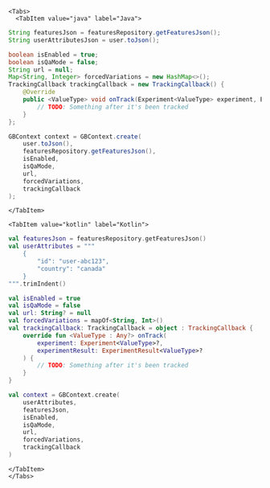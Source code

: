 
```mdx-code-block
<Tabs>
  <TabItem value="java" label="Java">
```

```java
String featuresJson = featuresRepository.getFeaturesJson();
String userAttributesJson = user.toJson();

boolean isEnabled = true;
boolean isQaMode = false;
String url = null;
Map<String, Integer> forcedVariations = new HashMap<>();
TrackingCallback trackingCallback = new TrackingCallback() {
    @Override
    public <ValueType> void onTrack(Experiment<ValueType> experiment, ExperimentResult<ValueType> experimentResult) {
        // TODO: Something after it's been tracked
    }
};

GBContext context = GBContext.create(
    user.toJson(),
    featuresRepository.getFeaturesJson(),
    isEnabled,
    isQaMode,
    url,
    forcedVariations,
    trackingCallback
);
```

```mdx-code-block
</TabItem>

<TabItem value="kotlin" label="Kotlin">
```

```kotlin
val featuresJson = featuresRepository.getFeaturesJson()
val userAttributes = """
    {
        "id": "user-abc123",
        "country": "canada"
    }
""".trimIndent()

val isEnabled = true
val isQaMode = false
val url: String? = null
val forcedVariations = mapOf<String, Int>()
val trackingCallback: TrackingCallback = object : TrackingCallback {
    override fun <ValueType : Any?> onTrack(
        experiment: Experiment<ValueType>?,
        experimentResult: ExperimentResult<ValueType>?
    ) {
        // TODO: Something after it's been tracked
    }
}

val context = GBContext.create(
    userAttributes,
    featuresJson,
    isEnabled,
    isQaMode,
    url,
    forcedVariations,
    trackingCallback
)
```

```mdx-code-block
</TabItem>
</Tabs>
```
